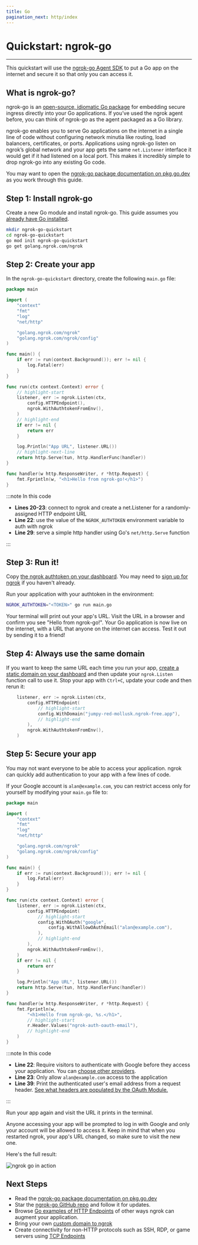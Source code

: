```yaml
---
title: Go
pagination_next: http/index
---
```


# Quickstart: ngrok-go

---

This quickstart will use the [ngrok-go Agent SDK](/agent-sdks/) to put a Go app
on the internet and secure it so that only you can access it.

## What is ngrok-go?

ngrok-go is an [open-source, idiomatic Go
package](https://github.com/ngrok/ngrok-go) for embedding secure ingress
directly into your Go applications. If you’ve used the ngrok agent before, you
can think of ngrok-go as the agent packaged as a Go library.

ngrok-go enables you to serve Go applications on the internet in a single line
of code without configuring network minutia like routing, load balancers,
certificates, or ports. Applications using ngrok-go listen on ngrok’s global
network and your app gets the same `net.Listener` interface it would get if it
had listened on a local port. This makes it incredibly simple to drop ngrok-go
into any existing Go code.

You may want to open the [ngrok-go package documentation on
pkg.go.dev](https://pkg.go.dev/golang.ngrok.com/ngrok) as you work through this
guide.

## Step 1: Install ngrok-go

Create a new Go module and install ngrok-go. This guide assumes you [already
have Go installed](https://go.dev/doc/install).

```bash
mkdir ngrok-go-quickstart
cd ngrok-go-quickstart
go mod init ngrok-go-quickstart
go get golang.ngrok.com/ngrok
```

## Step 2: Create your app

In the `ngrok-go-quickstart` directory, create the following `main.go` file:

```go showLineNumbers
package main

import (
	"context"
	"fmt"
	"log"
	"net/http"

	"golang.ngrok.com/ngrok"
	"golang.ngrok.com/ngrok/config"
)

func main() {
	if err := run(context.Background()); err != nil {
		log.Fatal(err)
	}
}

func run(ctx context.Context) error {
	// highlight-start
	listener, err := ngrok.Listen(ctx,
		config.HTTPEndpoint(),
		ngrok.WithAuthtokenFromEnv(),
	)
	// highlight-end
	if err != nil {
		return err
	}

	log.Println("App URL", listener.URL())
	// highlight-next-line
	return http.Serve(tun, http.HandlerFunc(handler))
}

func handler(w http.ResponseWriter, r *http.Request) {
	fmt.Fprintln(w, "<h1>Hello from ngrok-go!</h1>")
}
```

:::note In this code

- **Lines 20-23**: connect to ngrok and create a net.Listener for a randomly-assigned HTTP endpoint URL
- **Line 22**: use the value of the `NGROK_AUTHTOKEN` environment variable to auth with ngrok
- **Line 29**: serve a simple http handler using Go's `net/http.Serve` function

:::

## Step 3: Run it!

Copy [the ngrok authtoken on your
dashboard](https://dashboard.ngrok.com/get-started/your-authtoken). You may
need to [sign up for ngrok](https://ngrok.com) if you haven't already.

Run your application with your authtoken in the environment:

```bash
NGROK_AUTHTOKEN="<TOKEN>" go run main.go
```

Your terminal will print out your app's URL. Visit the URL in a browser and
confirm you see "Hello from ngrok-go!". Your Go application is now live on the
internet, with a URL that anyone on the internet can access. Test it out by
sending it to a friend!

## Step 4: Always use the same domain

If you want to keep the same URL each time you run your app, [create a static
domain on your dashboard](https://dashboard.ngrok.com/cloud-edge/domains) and
then update your `ngrok.Listen` function call to use it. Stop your app with
`Ctrl+C`, update your code and then rerun it:

```go showLineNumbers
	listener, err := ngrok.Listen(ctx,
		config.HTTPEndpoint(
			// highlight-start
			config.WithDomain("jumpy-red-mollusk.ngrok-free.app"),
			// highlight-end
		),
		ngrok.WithAuthtokenFromEnv(),
	)
```

## Step 5: Secure your app

You may not want everyone to be able to access your application. ngrok can
quickly add authentication to your app with a few lines of code.

If your Google account is `alan@example.com`, you can restrict access only for
yourself by modifying your `main.go` file to:

```go showLineNumbers
package main

import (
	"context"
	"fmt"
	"log"
	"net/http"

	"golang.ngrok.com/ngrok"
	"golang.ngrok.com/ngrok/config"
)

func main() {
	if err := run(context.Background()); err != nil {
		log.Fatal(err)
	}
}

func run(ctx context.Context) error {
	listener, err := ngrok.Listen(ctx,
		config.HTTPEndpoint(
			// highlight-start
			config.WithOAuth("google",
				config.WithAllowOAuthEmail("alan@example.com"),
			),
			// highlight-end
		),
		ngrok.WithAuthtokenFromEnv(),
	)
	if err != nil {
		return err
	}

	log.Println("App URL", listener.URL())
	return http.Serve(tun, http.HandlerFunc(handler))
}

func handler(w http.ResponseWriter, r *http.Request) {
	fmt.Fprintln(w,
		"<h1>Hello from ngrok-go, %s.</h1>",
		// highlight-start
		r.Header.Values("ngrok-auth-oauth-email"),
		// highlight-end
	)
}
```

:::note In this code

- **Line 22**: Require visitors to authenticate with Google before they access your application. You can [choose other providers](/http/oauth/#supported-providers).
- **Line 23**: Only allow `alan@example.com` access to the application
- **Line 39**: Print the authenticated user's email address from a request header. [See what headers are populated by the OAuth Module.](/http/oauth/#upstream-headers)

:::

Run your app again and visit the URL it prints in the terminal.

Anyone accessing your app will be prompted to log in with Google and only your
account will be allowed to access it. Keep in mind that when you restarted
ngrok, your app's URL changed, so make sure to visit the new one.

Here's the full result:

![ngrok go in action](/img/howto/ngrok-go/ngrok-go-small.gif)

## Next Steps

- Read the [ngrok-go package documentation on
  pkg.go.dev](https://pkg.go.dev/golang.ngrok.com/ngrok)
- Star the [ngrok-go GitHub repo](https://github.com/ngrok/ngrok-go) and follow
  it for updates.
- Browse [Go examples of HTTP Endpoints](/http/?cty=go-sdk) of other ways ngrok can augment your application.
- Bring your own [custom domain to ngrok](/http/#bring-your-own-domain)
- Create connectivity for non-HTTP protocols such as SSH, RDP, or game servers using [TCP Endpoints](/tcp/?cty=go-sdk)
